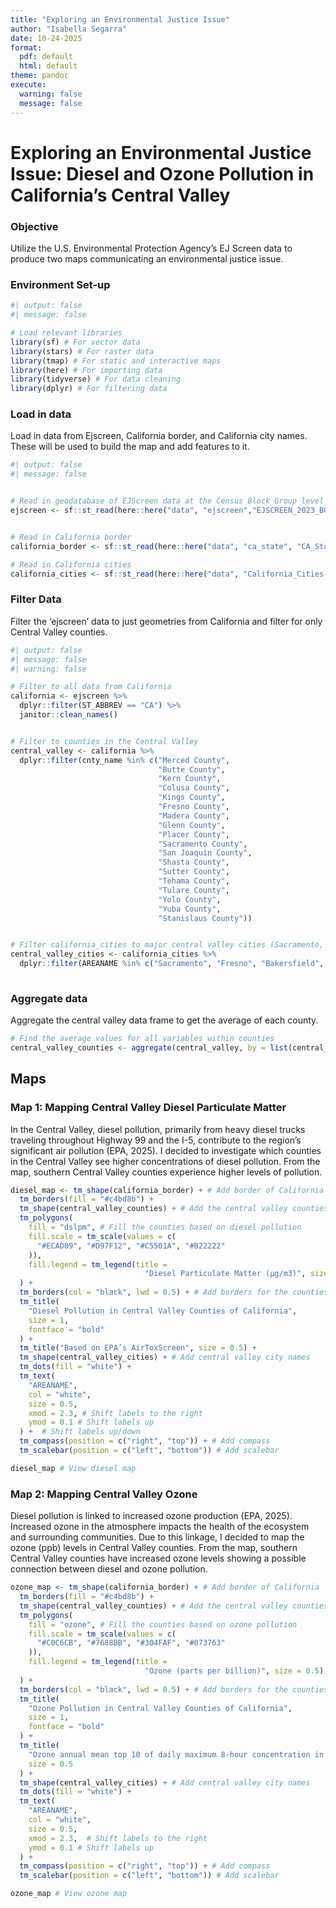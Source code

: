```yaml
---
title: "Exploring an Environmental Justice Issue"
author: "Isabella Segarra"
date: 10-24-2025
format: 
  pdf: default 
  html: default
theme: pandoc
execute: 
  warning: false
  message: false
---
```


# Exploring an Environmental Justice Issue: Diesel and Ozone Pollution in California's Central Valley
          

### Objective
Utilize the U.S. Environmental Protection Agency's EJ Screen data to produce two maps communicating an environmental justice issue. 


### Environment Set-up 
```r
#| output: false
#| message: false

# Load relevant libraries
library(sf) # For vector data
library(stars) # For raster data 
library(tmap) # For static and interactive maps
library(here) # For importing data 
library(tidyverse) # For data cleaning
library(dplyr) # For filtering data 

```
### Load in data
Load in data from Ejscreen, California border, and California city names. These will be used to build the map and add features to it. 
```r
#| output: false
#| message: false


# Read in geodatabase of EJScreen data at the Census Block Group level
ejscreen <- sf::st_read(here::here("data", "ejscreen","EJSCREEN_2023_BG_StatePct_with_AS_CNMI_GU_VI.gdb"))


# Read in California border 
california_border <- sf::st_read(here::here("data", "ca_state", "CA_State.shp"))

# Read in California cities
california_cities <- sf::st_read(here::here("data", "California_Cities-shp", "d86f1c7b-1acd-4a0a-9413-ded642940daf202042-1-425xni.o5rsz.shp"))

```

### Filter Data 
Filter the 'ejscreen' data to just geometries from California and filter for only Central Valley counties. 
```r
#| output: false
#| message: false
#| warning: false

# Filter to all data from California 
california <- ejscreen %>%
  dplyr::filter(ST_ABBREV == "CA") %>% 
  janitor::clean_names()


# Filter to counties in the Central Valley 
central_valley <- california %>%
  dplyr::filter(cnty_name %in% c("Merced County", 
                                 "Butte County",
                                 "Kern County",
                                 "Colusa County", 
                                 "Kings County", 
                                 "Fresno County", 
                                 "Madera County", 
                                 "Glenn County", 
                                 "Placer County", 
                                 "Sacramento County",
                                 "San Joaquin County", 
                                 "Shasta County", 
                                 "Sutter County", 
                                 "Tehama County", 
                                 "Tulare County", 
                                 "Yolo County", 
                                 "Yuba County", 
                                 "Stanislaus County"))


# Filter california_cities to major central valley cities (Sacramento, Fresno, Bakersfield, and Stockton)
central_valley_cities <- california_cities %>% 
  dplyr::filter(AREANAME %in% c("Sacramento", "Fresno", "Bakersfield", "Stockton"))
  
```

### Aggregate data 
Aggregate the central valley data frame to get the average of each county. 
```r
# Find the average values for all variables within counties
central_valley_counties <- aggregate(central_valley, by = list(central_valley$cnty_name), FUN = mean)
```

## Maps

### Map 1: Mapping Central Valley Diesel Particulate Matter

In the Central Valley, diesel pollution, primarily from heavy diesel trucks traveling throughout Highway 99 and the I-5, contribute to the region's significant air pollution (EPA, 2025). I decided to investigate which counties in the Central Valley see higher concentrations of diesel pollution. From the map, southern Central Valley counties experience higher levels of pollution. 

```r
diesel_map <- tm_shape(california_border) + # Add border of California
  tm_borders(fill = "#c4bd8b") +
  tm_shape(central_valley_counties) + # Add the central valley counties layer
  tm_polygons(
    fill = "dslpm", # Fill the counties based on diesel pollution
    fill.scale = tm_scale(values = c(
      "#ECAD09", "#D97F12", "#C5501A", "#B22222"
    )),
    fill.legend = tm_legend(title =
                              "Diesel Particulate Matter (μg/m3)", size = 0.5)
  ) +
  tm_borders(col = "black", lwd = 0.5) + # Add borders for the counties
  tm_title(
    "Diesel Pollution in Central Valley Counties of California",
    size = 1,
    fontface = "bold"
  ) +
  tm_title("Based on EPA’s AirToxScreen", size = 0.5) +
  tm_shape(central_valley_cities) + # Add central valley city names
  tm_dots(fill = "white") +
  tm_text(
    "AREANAME",
    col = "white",
    size = 0.5,
    xmod = 2.3, # Shift labels to the right
    ymod = 0.1 # Shift labels up
  ) +  # Shift labels up/down
  tm_compass(position = c("right", "top")) + # Add compass
  tm_scalebar(position = c("left", "bottom")) # Add scalebar

diesel_map # View diesel map
```
### Map 2: Mapping Central Valley Ozone 

Diesel pollution is linked to increased ozone production (EPA, 2025). Increased ozone in the atmosphere impacts the health of the ecosystem and surrounding communities. Due to this linkage, I decided to map the ozone (ppb) levels in Central Valley counties. From the map, southern Central Valley counties have increased ozone levels showing a possible connection between diesel and ozone pollution. 

```r

ozone_map <- tm_shape(california_border) + # Add border of California
  tm_borders(fill = "#c4bd8b") +
  tm_shape(central_valley_counties) + # Add the central valley counties layer
  tm_polygons(
    fill = "ozone", # Fill the counties based on ozone pollution
    fill.scale = tm_scale(values = c(
      "#C0C6CB", "#7688BB", "#304FAF", "#073763"
    )),
    fill.legend = tm_legend(title =
                              "Ozone (parts per billion)", size = 0.5)
  ) +
  tm_borders(col = "black", lwd = 0.5) + # Add borders for the counties
  tm_title(
    "Ozone Pollution in Central Valley Counties of California",
    size = 1,
    fontface = "bold"
  ) +
  tm_title(
    "Ozone annual mean top 10 of daily maximum 8-hour concentration in air. EJScreen v2.2",
    size = 0.5
  ) +
  tm_shape(central_valley_cities) + # Add central valley city names
  tm_dots(fill = "white") +
  tm_text(
    "AREANAME",
    col = "white",
    size = 0.5,
    xmod = 2.3,  # Shift labels to the right
    ymod = 0.1 # Shift labels up
  ) + 
  tm_compass(position = c("right", "top")) + # Add compass
  tm_scalebar(position = c("left", "bottom")) # Add scalebar

ozone_map # View ozone map

```


